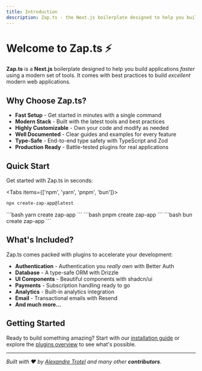 ```yaml
---
title: Introduction
description: Zap.ts - the Next.js boilerplate designed to help you build applications faster using a modern set of tools.
---
```


# Welcome to Zap.ts ⚡️

**Zap.ts** is a **Next.js** boilerplate designed to help you build applications _faster_ using a modern set of tools. It comes with best practices to build _excellent_ modern web applications.

## Why Choose Zap.ts?

- **Fast Setup** - Get started in minutes with a single command
- **Modern Stack** - Built with the latest tools and best practices
- **Highly Customizable** - Own your code and modify as needed
- **Well Documented** - Clear guides and examples for every feature
- **Type-Safe** - End-to-end type safety with TypeScript and Zod
- **Production Ready** - Battle-tested plugins for real applications

## Quick Start

Get started with Zap.ts in seconds:

<Tabs items={['npm', 'yarn', 'pnpm', 'bun']}>
<Tab value="npm">
```bash
npx create-zap-app@latest
```
</Tab>
<Tab value="yarn">
```bash
yarn create zap-app
```
</Tab>
<Tab value="pnpm">
```bash
pnpm create zap-app
```
</Tab>
<Tab value="bun">
```bash
bun create zap-app
```
</Tab>
</Tabs>

## What's Included?

Zap.ts comes packed with plugins to accelerate your development:

- **Authentication** - Authentication you *really own* with Better Auth
- **Database** - A type-safe ORM with Drizzle
- **UI Components** - Beautiful components with shadcn/ui
- **Payments** - Subscription handling ready to go
- **Analytics** - Built-in analytics integration
- **Email** - Transactional emails with Resend
- **And much more...**

## Getting Started

Ready to build something amazing? Start with our [installation guide](/docs/introduction/installation) or explore the [plugins overview](/docs/plugins/overview) to see what's possible.

<Cards>
  <Card title="How to Install" href="/docs/introduction/installation" />
  <Card title="Discover all Plugins" href="/docs/plugins/overview" />
</Cards>

---

_Built with ❤️ by [Alexandre Trotel](https://www.alexandretrotel.org) and many other **contributors**._

